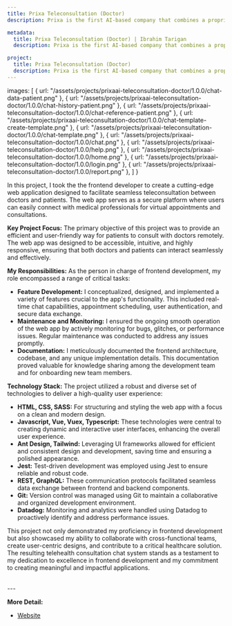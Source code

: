 ```yaml
---
title: Prixa Teleconsultation (Doctor) 
description: Prixa is the first AI-based company that combines a proprietary AI-platform with personalization health insurance

metadata:
  title: Prixa Teleconsultation (Doctor) | Ibrahim Tarigan
  description: Prixa is the first AI-based company that combines a proprietary AI-platform with personalization health insurance

project:
  title: Prixa Teleconsultation (Doctor)
  description: Prixa is the first AI-based company that combines a proprietary AI-platform with personalization health insurance
---
```



  images: [
    { url: "/assets/projects/prixaai-teleconsultation-doctor/1.0.0/chat-data-patient.png" },
    { url: "/assets/projects/prixaai-teleconsultation-doctor/1.0.0/chat-history-patient.png" },
    { url: "/assets/projects/prixaai-teleconsultation-doctor/1.0.0/chat-reference-patient.png" },
    { url: "/assets/projects/prixaai-teleconsultation-doctor/1.0.0/chat-template-create-template.png" },
    { url: "/assets/projects/prixaai-teleconsultation-doctor/1.0.0/chat-template.png" },
    { url: "/assets/projects/prixaai-teleconsultation-doctor/1.0.0/chat.png" },
    { url: "/assets/projects/prixaai-teleconsultation-doctor/1.0.0/help.png" },
    { url: "/assets/projects/prixaai-teleconsultation-doctor/1.0.0/home.png" },
    { url: "/assets/projects/prixaai-teleconsultation-doctor/1.0.0/login.png" },
    { url: "/assets/projects/prixaai-teleconsultation-doctor/1.0.0/report.png" },
  ]
}

<ProjectSliderImages images={assets.images}/>

In this project, I took the the frontend developer to create a cutting-edge web application designed to facilitate seamless teleconsultation between doctors and patients. The web app serves as a secure platform where users can easily connect with medical professionals for virtual appointments and consultations.

**Key Project Focus:** The primary objective of this project was to provide an efficient and user-friendly way for patients to consult with doctors remotely. The web app was designed to be accessible, intuitive, and highly responsive, ensuring that both doctors and patients can interact seamlessly and effectively.

**My Responsibilities:** As the person in charge of frontend development, my role encompassed a range of critical tasks:

- **Feature Development:** I conceptualized, designed, and implemented a variety of features crucial to the app's functionality. This included real-time chat capabilities, appointment scheduling, user authentication, and secure data exchange.
- **Maintenance and Monitoring:** I ensured the ongoing smooth operation of the web app by actively monitoring for bugs, glitches, or performance issues. Regular maintenance was conducted to address any issues promptly.
- **Documentation:** I meticulously documented the frontend architecture, codebase, and any unique implementation details. This documentation proved valuable for knowledge sharing among the development team and for onboarding new team members.

**Technology Stack:** The project utilized a robust and diverse set of technologies to deliver a high-quality user experience:

- **HTML, CSS, SASS:** For structuring and styling the web app with a focus on a clean and modern design.
- **Javascript, Vue, Vuex, Typescript:** These technologies were central to creating dynamic and interactive user interfaces, enhancing the overall user experience.
- **Ant Design, Tailwind:** Leveraging UI frameworks allowed for efficient and consistent design and development, saving time and ensuring a polished appearance.
- **Jest:** Test-driven development was employed using Jest to ensure reliable and robust code.
- **REST, GraphQL:** These communication protocols facilitated seamless data exchange between frontend and backend components.
- **Git:** Version control was managed using Git to maintain a collaborative and organized development environment.
- **Datadog:** Monitoring and analytics were handled using Datadog to proactively identify and address performance issues.

This project not only demonstrated my proficiency in frontend development but also showcased my ability to collaborate with cross-functional teams, create user-centric designs, and contribute to a critical healthcare solution. The resulting telehealth consultation chat system stands as a testament to my dedication to excellence in frontend development and my commitment to creating meaningful and impactful applications.

<br/>
---
<br/>

**More Detail:**
- [Website](https://home.prixa.ai/?pId=3RKD8MZrddXkBQac4kGP_&appId=TI7oqjF_ML3SSXxjkf3y8)
